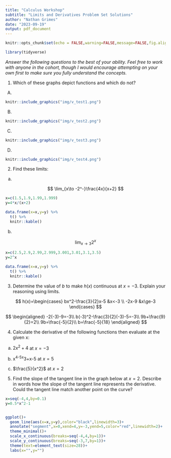 ```yaml
---
title: "Calculus Workshop"
subtitle: "Limits and Derivatives Problem Set Solutions"
author: "Nathan Grimes"
date: "2023-09-19"
output: pdf_document
---
```


```r
knitr::opts_chunk$set(echo = FALSE,warning=FALSE,message=FALSE,fig.align = 'center')

library(tidyverse)
```

*Answer the following questions to the best of your ability. Feel free to work with anyone in the cohort, though I would encourage attempting on your own first to make sure you fully understand the concepts.*

1) Which of these graphs depict functions and which do not?

\textcolor{blue}{Graphs A,B, and C all fail the vertical line test. Thus they are not functions. Graph D is a function because passes the vertical line test and thus is a function.}

A) 
```r
knitr::include_graphics("img/v_test1.png")
```

B)
```r
knitr::include_graphics("img/v_test2.png")
```

C)

```r
knitr::include_graphics("img/v_test3.png")
```

D)

```r
knitr::include_graphics("img/v_test4.png")
```


2) Find these limits:

a)

$$
\lim_{x\to -2^-}\frac{4x}{x+2}
$$

\textcolor{blue}{Evaluate the function from the left of ever closer values to 2. We can see from the approximation below the lim approaches 2 from the left}

```r
x=c(1.5,1.9,1.99,1.999)
y=4*x/(x+2)

data.frame(x=x,y=y) %>% 
  t() %>% 
  knitr::kable()
```


b) 

$$
\lim_{x\to 3}2^x
$$

\textcolor{blue}{The table below shows that the limit approaches 8 at x=3 from both directions}

```r
x=c(2.5,2.9,2.99,2.999,3.001,3.01,3.1,3.5)
y=2^x

data.frame(x=x,y=y) %>% 
  t() %>% 
  knitr::kable()
```


3) Determine the value of $b$ to make $h(x)$ continuous at $x=-3$. Explain your reasoning using limits.

$$
h(x)=\begin{cases}
bx^2-\frac{3}{2}x-5 &x<-3 \\
-2x-9 &x\ge-3
\end{cases}
$$

\textcolor{blue}{This function is broken down into disparate pieces. To connect them an make them continuous we need both to approach the same value at x. Otherwise they will not converge. First we can evaluate the bottom part at x=3, then adjust b to get the top part to also equal that same value.}

$$
\begin{aligned}
-2(-3)-9=-3\\
b(-3)^2-\frac{3}{2}(-3)-5=-3\\
9b+\frac{9}{2}=2\\
9b=\frac{-5}{2}\\
b=\frac{-5}{18}
\end{aligned}
$$


4) Calculate the derivative of the following functions then evaluate at the given x:

a) $2x^2+4$ at $x=-3$

b) x^4-5x^3+x-5 at $x=5$

c) $\frac{5}{x^2}$ at $x=2$

\pagebreak

5) Find the slope of the tangent line in the graph below at $x=2$. Describe in words how the slope of the tangent line represents the derivative. Could the tangent line match another point on the curve?

```r
x=seq(-4,4,by=0.1)
y=0.5*x^2-1


ggplot()+
  geom_line(aes(x=x,y=y),color="black",linewidth=3)+
  annotate("segment",x=0,xend=4,y=-3,yend=5,color="red",linewidth=2)+
  theme_minimal()+
  scale_x_continuous(breaks=seq(-4,4,by=1))+
  scale_y_continuous(breaks=seq(-3,7,by=1))+
  theme(text=element_text(size=28))+
  labs(x="",y="")
  
```


